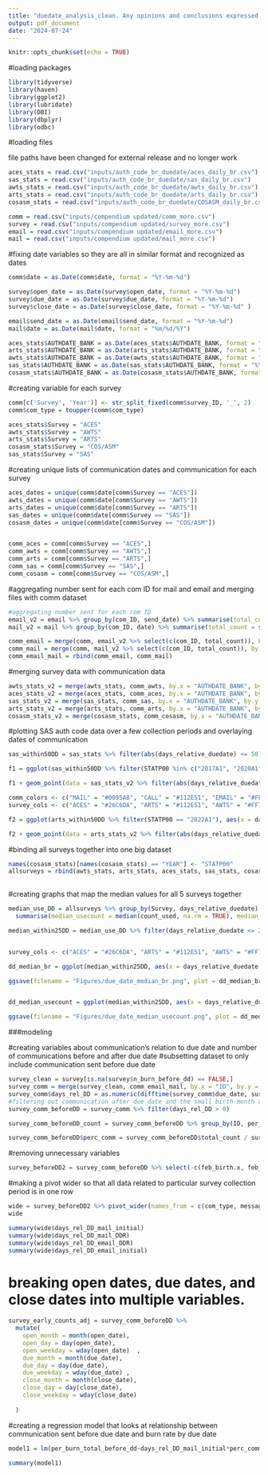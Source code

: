 ---
title: "duedate_analysis_clean. Any opinions and conclusions expressed herein are those of the author(s) and do not reflect the views of the U.S. Census Bureau. The Census Bureau has reviewed this data product to ensure appropriate access, use, and disclosure avoidance protection of the confidential source data (Project No. P-7529180, Disclosure Review Board (DRB) approval number:  CBDRB-FY24-EWD001-007)"
output: pdf_document
date: "2024-07-24"
---

```{r setup, include=FALSE}
knitr::opts_chunk$set(echo = TRUE)
```

#loading packages

```{r}
library(tidyverse)
library(haven)
library(ggplot2)
library(lubridate)
library(DBI)
library(dbplyr)
library(odbc)

```


#loading files 

file paths have been changed for external release and no longer work
```{r}
aces_stats = read.csv("inputs/auth_code_br_duedate/aces_daily_br.csv")
sas_stats = read.csv("inputs/auth_code_br_duedate/sas_daily_br.csv")
awts_stats = read.csv("inputs/auth_code_br_duedate/awts_daily_br.csv")
arts_stats = read.csv("inputs/auth_code_br_duedate/arts_daily_br.csv")
cosasm_stats = read.csv("inputs/auth_code_br_duedate/COSASM_daily_br.csv")

comm = read.csv("inputs/compendium updated/comm_more.csv")
survey = read.csv("inputs/compendium updated/survey_more.csv")
email = read.csv("inputs/compendium updated/email_more.csv")
mail = read.csv("inputs/compendium updated/mail_more.csv")
```

#fixing date variables so they are all in similar format and recognized as dates
```{r}

comm$date = as.Date(comm$date, format = "%Y-%m-%d")

survey$open_date = as.Date(survey$open_date, format = "%Y-%m-%d")
survey$due_date = as.Date(survey$due_date, format = "%Y-%m-%d")
survey$close_date = as.Date(survey$close_date, format = "%Y-%m-%d" )

email$send_date = as.Date(email$send_date, format = "%Y-%m-%d")
mail$date = as.Date(mail$date, format = "%m/%d/%Y")

aces_stats$AUTHDATE_BANK = as.Date(aces_stats$AUTHDATE_BANK, format = "%Y-%m-%d")
arts_stats$AUTHDATE_BANK = as.Date(arts_stats$AUTHDATE_BANK, format = "%Y-%m-%d")
awts_stats$AUTHDATE_BANK = as.Date(awts_stats$AUTHDATE_BANK, format = "%Y-%m-%d")
sas_stats$AUTHDATE_BANK = as.Date(sas_stats$AUTHDATE_BANK, format = "%Y-%m-%d")
cosasm_stats$AUTHDATE_BANK = as.Date(cosasm_stats$AUTHDATE_BANK, format = "%Y-%m-%d")

```

#creating variable for each survey 
```{r}

comm[c('Survey', 'Year')] <- str_split_fixed(comm$survey_ID, '_', 2)
comm$com_type = toupper(comm$com_type)

aces_stats$Survey = "ACES"
awts_stats$Survey = "AWTS"
arts_stats$Survey = "ARTS"
cosasm_stats$Survey = "COS/ASM"
sas_stats$Survey = "SAS"
```

#creating unique lists of communication dates and communication for each survey 
```{r}

aces_dates = unique(comm$date[comm$Survey == "ACES"])
awts_dates = unique(comm$date[comm$Survey == "AWTS"])
arts_dates = unique(comm$date[comm$Survey == "ARTS"])
sas_dates = unique(comm$date[comm$Survey == "SAS"])
cosasm_dates = unique(comm$date[comm$Survey == "COS/ASM"])


comm_aces = comm[comm$Survey == "ACES",]
comm_awts = comm[comm$Survey == "AWTS",]
comm_arts = comm[comm$Survey == "ARTS",]
comm_sas = comm[comm$Survey == "SAS",]
comm_cosasm = comm[comm$Survey == "COS/ASM",]
```

#aggregating number sent for each com ID for mail and email and merging files with comm dataset
```{r}
#aggregating number sent for each com ID
email_v2 = email %>% group_by(com_ID, send_date) %>% summarise(total_count = sum(n_sent))
mail_v2 = mail %>% group_by(com_ID, date) %>% summarise(total_count = sum(n_sent))

comm_email = merge(comm, email_v2 %>% select(c(com_ID, total_count)), by.x = "ID", by.y = "com_ID")
comm_mail = merge(comm, mail_v2 %>% select(c(com_ID, total_count)), by.x = "ID", by.y = "com_ID")
comm_email_mail = rbind(comm_email, comm_mail)
```

#merging survey data with communication data
```{r}

awts_stats_v2 = merge(awts_stats, comm_awts, by.x = "AUTHDATE_BANK", by.y = "date")
aces_stats_v2 = merge(aces_stats, comm_aces, by.x = "AUTHDATE_BANK", by.y = "date")
sas_stats_v2 = merge(sas_stats, comm_sas, by.x = "AUTHDATE_BANK", by.y = "date")
arts_stats_v2 = merge(arts_stats, comm_arts, by.x = "AUTHDATE_BANK", by.y = "date")
cosasm_stats_v2 = merge(cosasm_stats, comm_cosasm, by.x = "AUTHDATE_BANK", by.y = "date")

```



#plotting SAS auth code data over a few collection periods and overlaying dates of communication
```{r}

sas_within50DD = sas_stats %>% filter(abs(days_relative_duedate) <= 50)

f1 = ggplot(sas_within50DD %>% filter(STATP00 %in% c("2017A1", "2020A1", "2022A1")), aes(x = days_relative_duedate, y = used_overall_ratio, colour = STATP00)) + geom_line(linewidth = 1) + ggtitle("Burn Ratio for SAS within 50 days of Due Date \n by Statistical Period") + geom_vline(xintercept = 0, linetype = "dotted", linewidth = 0.75) 

f1 + geom_point(data = sas_stats_v2 %>% filter(abs(days_relative_duedate) <= 50 & STATP00 %in% c("2017A1", "2020A1", "2022A1")), aes(x = days_relative_duedate, y = used_overall_ratio, colour = STATP00, shape = com_type), size = 4) + theme_minimal()
```



```{r}


comm_colors <- c("MAIL" = "#0095A8", "CALL" = "#112E51", "EMAIL" = "#FF7043", "ROBOCALL" = "#78909C")
survey_cols <- c("ACES" = "#26C6DA", "ARTS" = "#112E51", "AWTS" = "#FF7043", "COS/ASM" = "#78909C", "SAS" = "#2E78D2")

f2 = ggplot(arts_within50DD %>% filter(STATP00 == "2022A1"), aes(x = days_relative_duedate, y = used_overall_ratio)) + geom_line(linewidth = 1, color = "#112E51") + ggtitle("Burn Ratio for ARTS 2022 within 50 days of Due Date") + geom_vline(xintercept = 0, linetype = "dotted", linewidth = 0.75) 

f2 + geom_point(data = arts_stats_v2 %>% filter(abs(days_relative_duedate) <= 50 & STATP00 == "2022A1" & com_type %in% c("MAIL", "EMAIL")), aes(x = days_relative_duedate, y = used_overall_ratio, colour = com_type, shape = com_type), size = 4) + scale_color_manual(values = comm_colors) + theme_minimal()


```

#binding all surveys together into one big dataset
```{r}
names(cosasm_stats)[names(cosasm_stats) == "YEAR"] <- "STATP00"
allsurveys = rbind(awts_stats, arts_stats, aces_stats, sas_stats, cosasm_stats)
  
```

#creating graphs that map the median values for all 5 surveys together
```{r}
median_use_DD = allsurveys %>% group_by(Survey, days_relative_duedate) %>%
  summarise(median_usecount = median(count_used, na.rm = TRUE), median_useperc=median(used_overall_ratio, na.rm = TRUE))

```
```{r}
median_within25DD = median_use_DD %>% filter(days_relative_duedate <= 25 & days_relative_duedate > -50)


survey_cols <- c("ACES" = "#26C6DA", "ARTS" = "#112E51", "AWTS" = "#FF7043", "COS/ASM" = "#78909C", "SAS" = "#2E78D2")

dd_median_br = ggplot(median_within25DD, aes(x = days_relative_duedate, y = median_useperc, colour = Survey)) + geom_line(linewidth = 0.75) + ggtitle("Authentication Code Burn Rate Peaks Near Due Date", subtitle = "75 Day Window (50 Days Before Due Date and 25 Days After)") + geom_vline(xintercept = 0, linetype = "dotted", linewidth = 0.75) + scale_color_manual(values = survey_cols) + ylim(0,0.05) + theme_minimal() + xlab("Days Relative to Due Date") + ylab("Ratio of Daily Burn Rate to Sample Population")+ theme(text = element_text(size = 14))

ggsave(filename = "Figures/due_date_median_br.png", plot = dd_median_br, width = 8, height = 6, units = "in")


dd_median_usecount = ggplot(median_within25DD, aes(x = days_relative_duedate, y = median_usecount, colour = Survey)) + geom_line(linewidth = 1) + ggtitle("Authentication Code Use Peaks Near Survey Open Date \nand Near Due Date", subtitle = "75 Day Window (50 Days Before Due Date and 25 Days After)") + geom_vline(xintercept = 0, linetype = "dotted", linewidth = 0.75) + scale_color_manual(values = survey_cols) + theme_minimal() + xlab("Days Relative to Due Date") + ylab("Median Number of Authentication Codes Burned")+ theme(text = element_text(size = 14))

ggsave(filename = "Figures/due_date_median_usecount.png", plot = dd_median_usecount, width = 8, height = 6, units = "in")

```

###modeling


#creating variables about communication's relation to due date and number of communications before and after due date
#subsetting dataset to only include communication sent before due date
```{r}

survey_clean = survey[is.na(survey$n_burn_before_dd) == FALSE,]
survey_comm = merge(survey_clean, comm_email_mail, by.x = "ID", by.y = "survey_ID") 
survey_comm$days_rel_DD = as.numeric(difftime(survey_comm$due_date, survey_comm$date, units = "days"))
#filtering out communication after due date and the small birth-month outreach efforts
survey_comm_beforeDD = survey_comm %>% filter(days_rel_DD > 0)

survey_comm_beforeDD_count = survey_comm_beforeDD %>% group_by(ID, per_burn_total_before_dd) %>% summarise(count = n())

survey_comm_beforeDD$perc_comm = survey_comm_beforeDD$total_count / survey_comm_beforeDD$n_participants
```

#removing unnecessary variables
```{r}

survey_beforeDD2 = survey_comm_beforeDD %>% select(-c(feb_birth.x, feb_birth.y, may_birth.x, may_birth.y, august_birth.x, august_birth.y, total_count, ID.y, date, com_cat, days_past_open, days_past_last_comm, days_past_same_comm, final_ci, emails_used, soft_close))
```

#making a pivot wider so that all data related to particular survey collection period is in one row
```{r}

wide = survey_beforeDD2 %>% pivot_wider(names_from = c(com_type, message_type), values_from = c(perc_comm, days_rel_DD))
wide
```
```{r}

summary(wide$days_rel_DD_mail_initial)
summary(wide$days_rel_DD_mail_DDR)
summary(wide$days_rel_DD_email_DDR)
summary(wide$days_rel_DD_email_initial)


```


# breaking open dates, due dates, and close dates into multiple variables.
```{r}

survey_early_counts_adj = survey_comm_beforeDD %>%
  mutate(
    open_month = month(open_date),       
    open_day = day(open_date),           
    open_weekday = wday(open_date)  ,
    due_month = month(due_date),       
    due_day = day(due_date),           
    due_weekday = wday(due_date) ,
    close_month = month(close_date),       
    close_day = day(close_date),           
    close_weekday = wday(close_date) 
    
  )

```

#creating a regression model that looks at relationship between communication sent before due date and burn rate by due date
```{r}

model1 = lm(per_burn_total_before_dd~days_rel_DD_mail_initial*perc_comm_mail_initial + days_rel_DD_mail_DDR*perc_comm_mail_DDR + days_rel_DD_email_DDR*perc_comm_email_DDR, data = wide)

summary(model1)
```